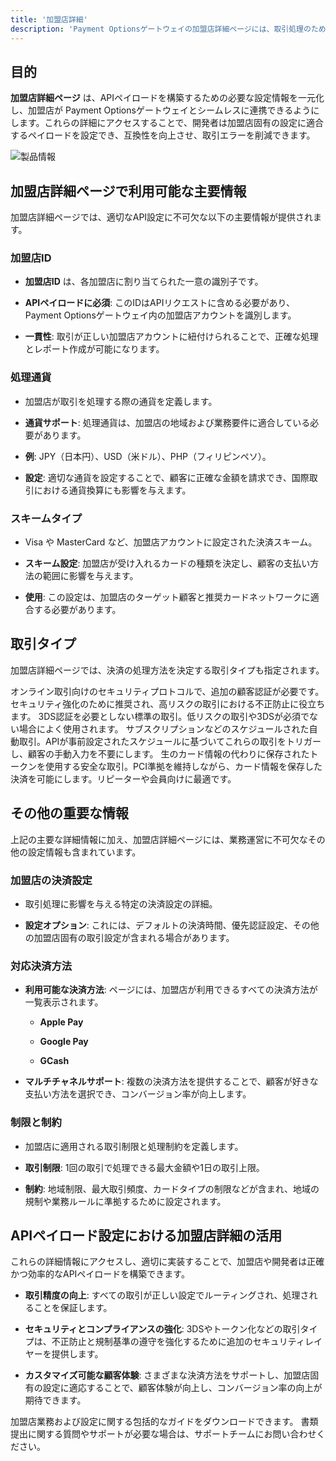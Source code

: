 ```yaml
---
title: '加盟店詳細'
description: 'Payment Optionsゲートウェイの加盟店詳細ページには、取引処理のためのAPIペイロードを設定するために必要なすべての重要な情報が含まれています。これには、一意の識別子、通貨設定、スキームタイプ、取引タイプ、その他の重要な詳細情報が含まれます。これらのパラメータを理解することで、取引が正確かつ安全に処理されることを確保できます。'
---
```


## **目的**

**加盟店詳細ページ** は、APIペイロードを構築するための必要な設定情報を一元化し、加盟店が Payment Optionsゲートウェイとシームレスに連携できるようにします。これらの詳細にアクセスすることで、開発者は加盟店固有の設定に適合するペイロードを設定でき、互換性を向上させ、取引エラーを削減できます。

![製品情報](/images/flows-productinfo.svg)

## **加盟店詳細ページで利用可能な主要情報**

加盟店詳細ページでは、適切なAPI設定に不可欠な以下の主要情報が提供されます。

### **加盟店ID**

* **加盟店ID** は、各加盟店に割り当てられた一意の識別子です。

* **APIペイロードに必須**: このIDはAPIリクエストに含める必要があり、Payment Optionsゲートウェイ内の加盟店アカウントを識別します。

* **一貫性**: 取引が正しい加盟店アカウントに紐付けられることで、正確な処理とレポート作成が可能になります。

### **処理通貨**

* 加盟店が取引を処理する際の通貨を定義します。

* **通貨サポート**: 処理通貨は、加盟店の地域および業務要件に適合している必要があります。

* **例**: JPY（日本円）、USD（米ドル）、PHP（フィリピンペソ）。

* **設定**: 適切な通貨を設定することで、顧客に正確な金額を請求でき、国際取引における通貨換算にも影響を与えます。

### **スキームタイプ**

* Visa や MasterCard など、加盟店アカウントに設定された決済スキーム。

* **スキーム設定**: 加盟店が受け入れるカードの種類を決定し、顧客の支払い方法の範囲に影響を与えます。

* **使用**: この設定は、加盟店のターゲット顧客と推奨カードネットワークに適合する必要があります。

## **取引タイプ**

加盟店詳細ページでは、決済の処理方法を決定する取引タイプも指定されます。

<CardGroup>
  <Card title="3DS（3Dセキュア）" icon="shield-check">
    オンライン取引向けのセキュリティプロトコルで、追加の顧客認証が必要です。セキュリティ強化のために推奨され、高リスクの取引における不正防止に役立ちます。
  </Card>

  <Card title="非3DS" icon="lock-open">
    3DS認証を必要としない標準の取引。低リスクの取引や3DSが必須でない場合によく使用されます。
  </Card>

  <Card title="定期支払い" icon="calendar">
    サブスクリプションなどのスケジュールされた自動取引。APIが事前設定されたスケジュールに基づいてこれらの取引をトリガーし、顧客の手動入力を不要にします。
  </Card>

  <Card title="トークン化" icon="key">
    生のカード情報の代わりに保存されたトークンを使用する安全な取引。PCI準拠を維持しながら、カード情報を保存した決済を可能にします。リピーターや会員向けに最適です。
  </Card>
</CardGroup>

## **その他の重要な情報**

上記の主要な詳細情報に加え、加盟店詳細ページには、業務運営に不可欠なその他の設定情報も含まれています。

### **加盟店の決済設定**

* 取引処理に影響を与える特定の決済設定の詳細。

* **設定オプション**: これには、デフォルトの決済時間、優先認証設定、その他の加盟店固有の取引設定が含まれる場合があります。

### **対応決済方法**

* **利用可能な決済方法**: ページには、加盟店が利用できるすべての決済方法が一覧表示されます。

  * **Apple Pay**

  * **Google Pay**

  * **GCash**

* **マルチチャネルサポート**: 複数の決済方法を提供することで、顧客が好きな支払い方法を選択でき、コンバージョン率が向上します。

### **制限と制約**

* 加盟店に適用される取引制限と処理制約を定義します。

* **取引制限**: 1回の取引で処理できる最大金額や1日の取引上限。

* **制約**: 地域制限、最大取引頻度、カードタイプの制限などが含まれ、地域の規制や業務ルールに準拠するために設定されます。

## **APIペイロード設定における加盟店詳細の活用**

これらの詳細情報にアクセスし、適切に実装することで、加盟店や開発者は正確かつ効率的なAPIペイロードを構築できます。

* **取引精度の向上**: すべての取引が正しい設定でルーティングされ、処理されることを保証します。

* **セキュリティとコンプライアンスの強化**: 3DSやトークン化などの取引タイプは、不正防止と規制基準の遵守を強化するために追加のセキュリティレイヤーを提供します。

* **カスタマイズ可能な顧客体験**: さまざまな決済方法をサポートし、加盟店固有の設定に適応することで、顧客体験が向上し、コンバージョン率の向上が期待できます。

<Card title="完全な加盟店ユーザーガイドをダウンロード" icon="file-pdf" href="/support/merchantguide">
  加盟店業務および設定に関する包括的なガイドをダウンロードできます。
</Card>

<Card title="サポートが必要ですか？" icon="life-ring" href="/support/contact">
  書類提出に関する質問やサポートが必要な場合は、サポートチームにお問い合わせください。
</Card>